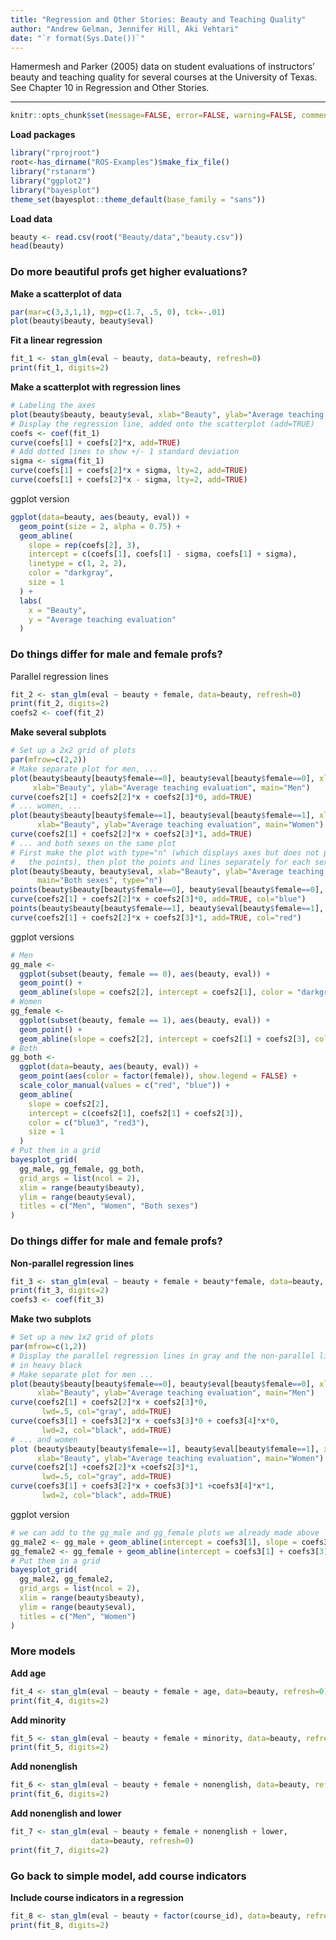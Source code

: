 ```yaml
---
title: "Regression and Other Stories: Beauty and Teaching Quality"
author: "Andrew Gelman, Jennifer Hill, Aki Vehtari"
date: "`r format(Sys.Date())`"
---
```

Hamermesh and Parker (2005) data on student evaluations of
instructors’ beauty and teaching quality for several courses at the
University of Texas. See Chapter 10 in Regression and Other
Stories.

-------------


```r
knitr::opts_chunk$set(message=FALSE, error=FALSE, warning=FALSE, comment=NA)
```

**Load packages**

```r
library("rprojroot")
root<-has_dirname("ROS-Examples")$make_fix_file()
library("rstanarm")
library("ggplot2")
library("bayesplot")
theme_set(bayesplot::theme_default(base_family = "sans"))
```

**Load data**

```r
beauty <- read.csv(root("Beauty/data","beauty.csv"))
head(beauty)
```

### Do more beautiful profs get higher evaluations?

**Make a scatterplot of data**

```r
par(mar=c(3,3,1,1), mgp=c(1.7, .5, 0), tck=-.01)
plot(beauty$beauty, beauty$eval)
```

**Fit a linear regression**

```r
fit_1 <- stan_glm(eval ~ beauty, data=beauty, refresh=0)
print(fit_1, digits=2)
```

**Make a scatterplot with regression lines**

```r
# Labeling the axes
plot(beauty$beauty, beauty$eval, xlab="Beauty", ylab="Average teaching evaluation")
# Display the regression line, added onto the scatterplot (add=TRUE)
coefs <- coef(fit_1)
curve(coefs[1] + coefs[2]*x, add=TRUE)
# Add dotted lines to show +/- 1 standard deviation
sigma <- sigma(fit_1)
curve(coefs[1] + coefs[2]*x + sigma, lty=2, add=TRUE)
curve(coefs[1] + coefs[2]*x - sigma, lty=2, add=TRUE)
```

ggplot version

```r
ggplot(data=beauty, aes(beauty, eval)) +
  geom_point(size = 2, alpha = 0.75) +
  geom_abline(
    slope = rep(coefs[2], 3),
    intercept = c(coefs[1], coefs[1] - sigma, coefs[1] + sigma),
    linetype = c(1, 2, 2),
    color = "darkgray",
    size = 1
  ) +
  labs(
    x = "Beauty",
    y = "Average teaching evaluation"
  )
```

### Do things differ for male and female profs?  
Parallel regression lines

```r
fit_2 <- stan_glm(eval ~ beauty + female, data=beauty, refresh=0)
print(fit_2, digits=2)
coefs2 <- coef(fit_2)
```

**Make several subplots**

```r
# Set up a 2x2 grid of plots
par(mfrow=c(2,2))
# Make separate plot for men, ...
plot(beauty$beauty[beauty$female==0], beauty$eval[beauty$female==0], xlim=range(beauty$beauty), ylim=range(beauty$eval),
     xlab="Beauty", ylab="Average teaching evaluation", main="Men")
curve(coefs2[1] + coefs2[2]*x + coefs2[3]*0, add=TRUE)
# ... women, ...
plot(beauty$beauty[beauty$female==1], beauty$eval[beauty$female==1], xlim=range(beauty$beauty), ylim=range(beauty$eval),
      xlab="Beauty", ylab="Average teaching evaluation", main="Women")
curve(coefs2[1] + coefs2[2]*x + coefs2[3]*1, add=TRUE)
# ... and both sexes on the same plot
# First make the plot with type="n" (which displays axes but does not plot
#   the points), then plot the points and lines separately for each sex
plot(beauty$beauty, beauty$eval, xlab="Beauty", ylab="Average teaching evaluation",
      main="Both sexes", type="n")
points(beauty$beauty[beauty$female==0], beauty$eval[beauty$female==0], col="blue")
curve(coefs2[1] + coefs2[2]*x + coefs2[3]*0, add=TRUE, col="blue")
points(beauty$beauty[beauty$female==1], beauty$eval[beauty$female==1], col="red")
curve(coefs2[1] + coefs2[2]*x + coefs2[3]*1, add=TRUE, col="red")
```

ggplot versions

```r
# Men 
gg_male <-
  ggplot(subset(beauty, female == 0), aes(beauty, eval)) +
  geom_point() +
  geom_abline(slope = coefs2[2], intercept = coefs2[1], color = "darkgray")
# Women
gg_female <-
  ggplot(subset(beauty, female == 1), aes(beauty, eval)) +
  geom_point() +
  geom_abline(slope = coefs2[2], intercept = coefs2[1] + coefs2[3], color = "darkgray")
# Both
gg_both <-
  ggplot(data=beauty, aes(beauty, eval)) +
  geom_point(aes(color = factor(female)), show.legend = FALSE) +
  scale_color_manual(values = c("red", "blue")) +
  geom_abline(
    slope = coefs2[2],
    intercept = c(coefs2[1], coefs2[1] + coefs2[3]),
    color = c("blue3", "red3"),
    size = 1
  )
# Put them in a grid
bayesplot_grid(
  gg_male, gg_female, gg_both,
  grid_args = list(ncol = 2),
  xlim = range(beauty$beauty),
  ylim = range(beauty$eval),
  titles = c("Men", "Women", "Both sexes")
)
```

### Do things differ for male and female profs?  
**Non-parallel regression lines**

```r
fit_3 <- stan_glm(eval ~ beauty + female + beauty*female, data=beauty, refresh=0)
print(fit_3, digits=2)
coefs3 <- coef(fit_3)
```

**Make two subplots**

```r
# Set up a new 1x2 grid of plots
par(mfrow=c(1,2))
# Display the parallel regression lines in gray and the non-parallel lines
# in heavy black
# Make separate plot for men ...
plot(beauty$beauty[beauty$female==0], beauty$eval[beauty$female==0], xlim=range(beauty$beauty), ylim=range(beauty$eval),
      xlab="Beauty", ylab="Average teaching evaluation", main="Men")
curve(coefs2[1] + coefs2[2]*x + coefs2[3]*0,
       lwd=.5, col="gray", add=TRUE)
curve(coefs3[1] + coefs3[2]*x + coefs3[3]*0 + coefs3[4]*x*0,
       lwd=2, col="black", add=TRUE)
# ... and women
plot (beauty$beauty[beauty$female==1], beauty$eval[beauty$female==1], xlim=range(beauty$beauty), ylim=range(beauty$eval),
      xlab="Beauty", ylab="Average teaching evaluation", main="Women")
curve(coefs2[1] +coefs2[2]*x +coefs2[3]*1,
       lwd=.5, col="gray", add=TRUE)
curve(coefs3[1] + coefs3[2]*x + coefs3[3]*1 +coefs3[4]*x*1,
       lwd=2, col="black", add=TRUE)
```

ggplot version

```r
# we can add to the gg_male and gg_female plots we already made above
gg_male2 <- gg_male + geom_abline(intercept = coefs3[1], slope = coefs3[2], size = 1)
gg_female2 <- gg_female + geom_abline(intercept = coefs3[1] + coefs3[3], slope = coefs3[2] + coefs3[4], size = 1)
# Put them in a grid
bayesplot_grid(
  gg_male2, gg_female2,
  grid_args = list(ncol = 2),
  xlim = range(beauty$beauty),
  ylim = range(beauty$eval),
  titles = c("Men", "Women")
)
```

### More models
**Add age**

```r
fit_4 <- stan_glm(eval ~ beauty + female + age, data=beauty, refresh=0)
print(fit_4, digits=2)
```

**Add minority**

```r
fit_5 <- stan_glm(eval ~ beauty + female + minority, data=beauty, refresh=0)
print(fit_5, digits=2)
```

**Add nonenglish**

```r
fit_6 <- stan_glm(eval ~ beauty + female + nonenglish, data=beauty, refresh=0)
print(fit_6, digits=2)
```

**Add nonenglish and lower**

```r
fit_7 <- stan_glm(eval ~ beauty + female + nonenglish + lower,
                  data=beauty, refresh=0)
print(fit_7, digits=2)
```

### Go back to simple model, add course indicators
**Include course indicators in a regression**

```r
fit_8 <- stan_glm(eval ~ beauty + factor(course_id), data=beauty, refresh=0)
print(fit_8, digits=2)
```

